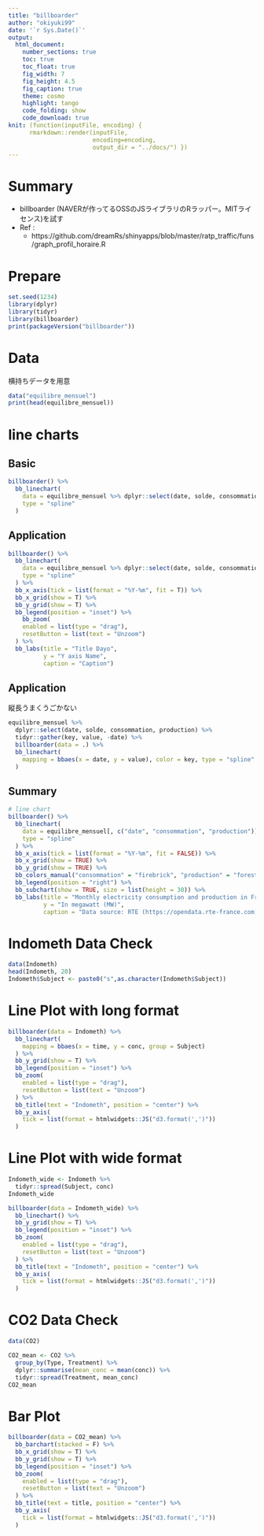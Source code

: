 ```yaml
---
title: "billboarder"
author: "okiyuki99"
date: '`r Sys.Date()`'
output:
  html_document:
    number_sections: true
    toc: true
    toc_float: true
    fig_width: 7
    fig_height: 4.5
    fig_caption: true
    theme: cosmo
    highlight: tango
    code_folding: show
    code_download: true
knit: (function(inputFile, encoding) { 
      rmarkdown::render(inputFile,
                        encoding=encoding, 
                        output_dir = "../docs/") })
---
```


# Summary

* billboarder (NAVERが作ってるOSSのJSライブラリのRラッパー。MITライセンス)を試す
* Ref :
    * https://github.com/dreamRs/shinyapps/blob/master/ratp_traffic/funs/graph_profil_horaire.R

# Prepare

```r
set.seed(1234)
library(dplyr)
library(tidyr)
library(billboarder)
print(packageVersion("billboarder"))
```


# Data 

横持ちデータを用意

```r
data("equilibre_mensuel")
print(head(equilibre_mensuel))
```

# line charts

## Basic

```r
billboarder() %>% 
  bb_linechart(
    data = equilibre_mensuel %>% dplyr::select(date, solde, consommation, production), 
    type = "spline"
  )
```

## Application

```r
billboarder() %>% 
  bb_linechart(
    data = equilibre_mensuel %>% dplyr::select(date, solde, consommation, production), 
    type = "spline"
  ) %>%
  bb_x_axis(tick = list(format = "%Y-%m", fit = T)) %>%
  bb_x_grid(show = T) %>% 
  bb_y_grid(show = T) %>%
  bb_legend(position = "inset") %>%
    bb_zoom(
    enabled = list(type = "drag"),
    resetButton = list(text = "Unzoom")
  ) %>% 
  bb_labs(title = "Title Dayo",
          y = "Y axis Name",
          caption = "Caption")
```

## Application

縦長うまくうごかない

```r
equilibre_mensuel %>% 
  dplyr::select(date, solde, consommation, production) %>%
  tidyr::gather(key, value, -date) %>%
  billboarder(data = .) %>% 
  bb_linechart(
    mapping = bbaes(x = date, y = value), color = key, type = "spline"
  )
```

## Summary

```r
# line chart
billboarder() %>% 
  bb_linechart(
    data = equilibre_mensuel[, c("date", "consommation", "production")], 
    type = "spline"
  ) %>% 
  bb_x_axis(tick = list(format = "%Y-%m", fit = FALSE)) %>% 
  bb_x_grid(show = TRUE) %>% 
  bb_y_grid(show = TRUE) %>% 
  bb_colors_manual("consommation" = "firebrick", "production" = "forestgreen") %>% 
  bb_legend(position = "right") %>% 
  bb_subchart(show = TRUE, size = list(height = 30)) %>% 
  bb_labs(title = "Monthly electricity consumption and production in France (2007 - 2017)",
          y = "In megawatt (MW)",
          caption = "Data source: RTE (https://opendata.rte-france.com)")
```

# Indometh Data Check

```r
data(Indometh)
head(Indometh, 20)
Indometh$Subject <- paste0("s",as.character(Indometh$Subject))
```

# Line Plot with long format

```r
billboarder(data = Indometh) %>%
  bb_linechart(
    mapping = bbaes(x = time, y = conc, group = Subject)
  ) %>%
  bb_y_grid(show = T) %>%
  bb_legend(position = "inset") %>%
  bb_zoom(
    enabled = list(type = "drag"),
    resetButton = list(text = "Unzoom")
  ) %>%
  bb_title(text = "Indometh", position = "center") %>%
  bb_y_axis(
    tick = list(format = htmlwidgets::JS("d3.format(',')"))
  )
```

# Line Plot with wide format

```r
Indometh_wide <- Indometh %>% 
  tidyr::spread(Subject, conc)
Indometh_wide

billboarder(data = Indometh_wide) %>%
  bb_linechart() %>%
  bb_y_grid(show = T) %>%
  bb_legend(position = "inset") %>%
  bb_zoom(
    enabled = list(type = "drag"),
    resetButton = list(text = "Unzoom")
  ) %>%
  bb_title(text = "Indometh", position = "center") %>%
  bb_y_axis(
    tick = list(format = htmlwidgets::JS("d3.format(',')"))
  )
```

# CO2 Data Check

```r
data(CO2)

CO2_mean <- CO2 %>% 
  group_by(Type, Treatment) %>% 
  dplyr::summarise(mean_conc = mean(conc)) %>%
  tidyr::spread(Treatment, mean_conc)
CO2_mean
```

# Bar Plot

```r
billboarder(data = CO2_mean) %>%
  bb_barchart(stacked = F) %>%
  bb_x_grid(show = T) %>%
  bb_y_grid(show = T) %>%
  bb_legend(position = "inset") %>%
  bb_zoom(
    enabled = list(type = "drag"),
    resetButton = list(text = "Unzoom")
  ) %>%
  bb_title(text = title, position = "center") %>%
  bb_y_axis(
    tick = list(format = htmlwidgets::JS("d3.format(',')"))
  )
```



